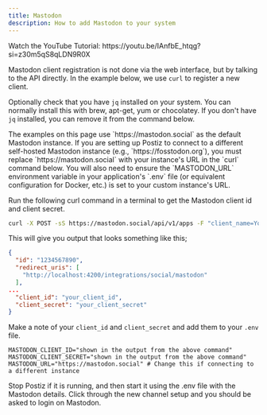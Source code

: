 ```yaml
---
title: Mastodon
description: How to add Mastodon to your system
---
```



<Callout>
Watch the YouTube Tutorial:
https://youtu.be/IAnfbE_htqg?si=z30m5qS8qLDN9R0X
</Callout>

Mastodon client registration is not done via the web interface, but by talking to the API directly. In the example below, we use `curl` to register a new client.

Optionally check that you have `jq` installed on your system. You can normally install this with brew, apt-get, yum or chocolatey. If you don't have `jq` installed, you can remove it from the command below.

<OAuth2Redirect provider = "mastodon" />

<Callout type="info">
The examples on this page use `https://mastodon.social` as the default Mastodon instance. If you are setting up Postiz to connect to a different self-hosted Mastodon instance (e.g., `https://fosstodon.org`), you must replace `https://mastodon.social` with your instance's URL in the `curl` command below. You will also need to ensure the `MASTODON_URL` environment variable in your application's `.env` file (or equivalent configuration for Docker, etc.) is set to your custom instance's URL.
</Callout>

Run the following curl command in a terminal to get the Mastodon client id and client secret.

```bash
curl -X POST -sS https://mastodon.social/api/v1/apps -F "client_name=YourAppName" -F "redirect_uris=http://localhost:4200/integrations/social/mastodon" -F "scopes=write:statuses write:media profile" | jq
```

This will give you output that looks something like this;

```json
{
  "id": "1234567890",
  "redirect_uris": [
    "http://localhost:4200/integrations/social/mastodon"
  ],
...
  "client_id": "your_client_id",
  "client_secret": "your_client_secret"
}
```

Make a note of your `client_id` and `client_secret` and add them to your `.env` file.

```env
MASTODON_CLIENT_ID="shown in the output from the above command"
MASTODON_CLIENT_SECRET="shown in the output from the above command"
MASTODON_URL="https://mastodon.social" # Change this if connecting to a different instance
```

Stop Postiz if it is running, and then start it using the .env file with the Mastodon details. Click through the new channel setup and you should be asked to login on Mastodon.
